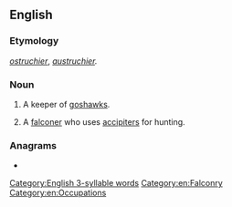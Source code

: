==English==

===Etymology===
{{etyl|fro|en}} ''[[ostruchier]]'', ''[[austruchier]].''

===Noun===
{{en-noun}}

# {{lb|en|obsolete}} A keeper of [[goshawks]].
# {{lb|en|falconry}} A [[falconer]] who uses [[accipiter]]s for hunting.

===Anagrams===
* {{anagrams|en|garnitures|treasuring}}

[[Category:English 3-syllable words]]
[[Category:en:Falconry]]
[[Category:en:Occupations]]